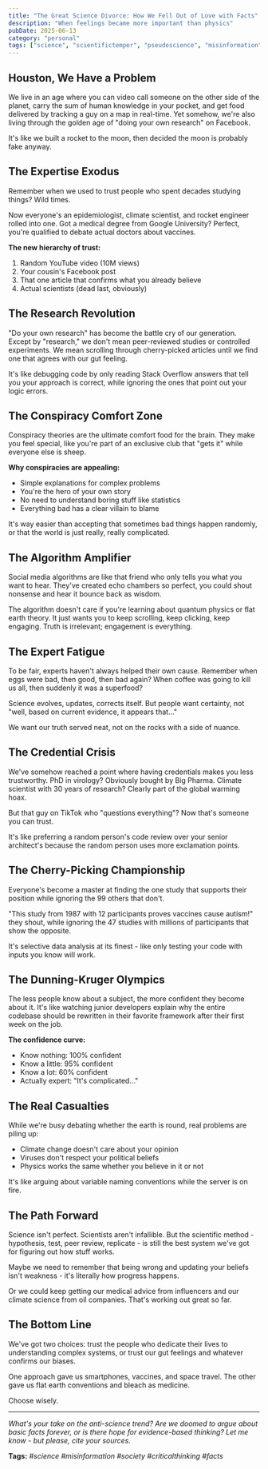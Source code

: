 ```yaml
---
title: "The Great Science Divorce: How We Fell Out of Love with Facts"
description: "When feelings became more important than physics"
pubDate: 2025-06-13
category: "personal"
tags: ["science", "scientifictemper", "pseudoscience", "misinformation"]
---
```


## Houston, We Have a Problem

We live in an age where you can video call someone on the other side of the planet, carry the sum of human knowledge in your pocket, and get food delivered by tracking a guy on a map in real-time. Yet somehow, we're also living through the golden age of "doing your own research" on Facebook.

It's like we built a rocket to the moon, then decided the moon is probably fake anyway.

## The Expertise Exodus

Remember when we used to trust people who spent decades studying things? Wild times.

Now everyone's an epidemiologist, climate scientist, and rocket engineer rolled into one. Got a medical degree from Google University? Perfect, you're qualified to debate actual doctors about vaccines.

**The new hierarchy of trust:**

1. Random YouTube video (10M views)
2. Your cousin's Facebook post
3. That one article that confirms what you already believe
4. Actual scientists (dead last, obviously)

## The Research Revolution

"Do your own research" has become the battle cry of our generation. Except by "research," we don't mean peer-reviewed studies or controlled experiments. We mean scrolling through cherry-picked articles until we find one that agrees with our gut feeling.

It's like debugging code by only reading Stack Overflow answers that tell you your approach is correct, while ignoring the ones that point out your logic errors.

## The Conspiracy Comfort Zone

Conspiracy theories are the ultimate comfort food for the brain. They make you feel special, like you're part of an exclusive club that "gets it" while everyone else is sheep.

**Why conspiracies are appealing:**

- Simple explanations for complex problems
- You're the hero of your own story
- No need to understand boring stuff like statistics
- Everything bad has a clear villain to blame

It's way easier than accepting that sometimes bad things happen randomly, or that the world is just really, really complicated.

## The Algorithm Amplifier

Social media algorithms are like that friend who only tells you what you want to hear. They've created echo chambers so perfect, you could shout nonsense and hear it bounce back as wisdom.

The algorithm doesn't care if you're learning about quantum physics or flat earth theory. It just wants you to keep scrolling, keep clicking, keep engaging. Truth is irrelevant; engagement is everything.

## The Expert Fatigue

To be fair, experts haven't always helped their own cause. Remember when eggs were bad, then good, then bad again? When coffee was going to kill us all, then suddenly it was a superfood?

Science evolves, updates, corrects itself. But people want certainty, not "well, based on current evidence, it appears that..."

We want our truth served neat, not on the rocks with a side of nuance.

## The Credential Crisis

We've somehow reached a point where having credentials makes you less trustworthy. PhD in virology? Obviously bought by Big Pharma. Climate scientist with 30 years of research? Clearly part of the global warming hoax.

But that guy on TikTok who "questions everything"? Now that's someone you can trust.

It's like preferring a random person's code review over your senior architect's because the random person uses more exclamation points.

## The Cherry-Picking Championship

Everyone's become a master at finding the one study that supports their position while ignoring the 99 others that don't.

"This study from 1987 with 12 participants proves vaccines cause autism!" they shout, while ignoring the 47 studies with millions of participants that show the opposite.

It's selective data analysis at its finest - like only testing your code with inputs you know will work.

## The Dunning-Kruger Olympics

The less people know about a subject, the more confident they become about it. It's like watching junior developers explain why the entire codebase should be rewritten in their favorite framework after their first week on the job.

**The confidence curve:**

- Know nothing: 100% confident
- Know a little: 95% confident
- Know a lot: 60% confident
- Actually expert: "It's complicated..."

## The Real Casualties

While we're busy debating whether the earth is round, real problems are piling up:

- Climate change doesn't care about your opinion
- Viruses don't respect your political beliefs
- Physics works the same whether you believe in it or not

It's like arguing about variable naming conventions while the server is on fire.

## The Path Forward

Science isn't perfect. Scientists aren't infallible. But the scientific method - hypothesis, test, peer review, replicate - is still the best system we've got for figuring out how stuff works.

Maybe we need to remember that being wrong and updating your beliefs isn't weakness - it's literally how progress happens.

Or we could keep getting our medical advice from influencers and our climate science from oil companies. That's working out great so far.

## The Bottom Line

We've got two choices: trust the people who dedicate their lives to understanding complex systems, or trust our gut feelings and whatever confirms our biases.

One approach gave us smartphones, vaccines, and space travel. The other gave us flat earth conventions and bleach as medicine.

Choose wisely.

---

_What's your take on the anti-science trend? Are we doomed to argue about basic facts forever, or is there hope for evidence-based thinking? Let me know - but please, cite your sources._

**Tags:** _#science #misinformation #society #criticalthinking #facts_
